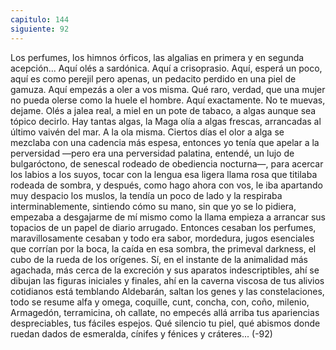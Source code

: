 ```yaml
---
capitulo: 144
siguiente: 92
---
```


Los perfumes, los himnos órficos, las algalias en primera y en segunda
acepción... Aquí olés a sardónica. Aquí a crisoprasio. Aquí, esperá un poco, aquí
es como perejil pero apenas, un pedacito perdido en una piel de gamuza. Aquí
empezás a oler a vos misma. Qué raro, verdad, que una mujer no pueda olerse
como la huele el hombre. Aquí exactamente. No te muevas, dejame. Olés a jalea
real, a miel en un pote de tabaco, a algas aunque sea tópico decirlo. Hay tantas
algas, la Maga olía a algas frescas, arrancadas al último vaivén del mar. A la ola
misma. Ciertos días el olor a alga se mezclaba con una cadencia más espesa,
entonces yo tenía que apelar a la perversidad —pero era una perversidad
palatina, entendé, un lujo de bulgaróctono, de senescal rodeado de obediencia
nocturna—, para acercar los labios a los suyos, tocar con la lengua esa ligera
llama rosa que titilaba rodeada de sombra, y después, como hago ahora con vos,
le iba apartando muy despacio los muslos, la tendía un poco de lado y la
respiraba interminablemente, sintiendo cómo su mano, sin que yo se lo pidiera,
empezaba a desgajarme de mí mismo como la llama empieza a arrancar sus
topacios de un papel de diario arrugado. Entonces cesaban los perfumes,
maravillosamente cesaban y todo era sabor, mordedura, jugos esenciales que
corrían por la boca, la caída en esa sombra, the primeval darkness, el cubo de la
rueda de los orígenes. Sí, en el instante de la animalidad más agachada, más
cerca de la excreción y sus aparatos indescriptibles, ahí se dibujan las figuras
iniciales y finales, ahí en la caverna viscosa de tus alivios cotidianos está
temblando Aldebarán, saltan los genes y las constelaciones, todo se resume alfa y
omega, coquille, cunt, concha, con, coño, milenio, Armagedón, terramicina, oh
callate, no empecés allá arriba tus apariencias despreciables, tus fáciles espejos.
Qué silencio tu piel, qué abismos donde ruedan dados de esmeralda, cínifes y
fénices y cráteres...
(-92)
